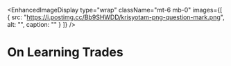 <EnhancedImageDisplay
  type="wrap"
  className="mt-6 mb-0"
  images={[
    {
      src: "https://i.postimg.cc/Bb9SHWDD/krisyotam-png-question-mark.png",
      alt: "",
      caption: ""
    }
  ]}
/>

# On Learning Trades 